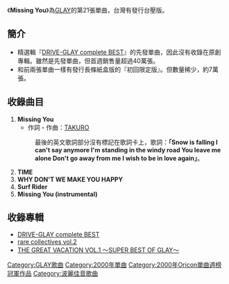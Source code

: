 {{Infobox Single 
| Name           = Missing You
| Artist         = GLAY
| Album          = [[DRIVE-GLAY_complete_BEST|DRIVE-GLAY complete BEST]]
| A-side         = Missing You
| B-side         = TIME<br />WHY DON'T WE MAKE YOU HAPPY<br />Surf Rider
| Released       = 2000年11月15日
| Format         = 
| Recorded       = 
| Genre          = [[J-POP|J-POP]]
| Length         = 
| Label          = [[PONY_CANNON|PONY CANNON]]
| Writer         = [[TAKURO|TAKURO]]
| Producer       = [[佐久間正英|佐久間正英]]
| Certification  = 雙白金（[[日本唱片協會|日本唱片協會]]）
| Chart position = 當週排行第1名（[[ORICON|ORICON]]）
*2000年年度第66名（ORICON）
| Last single    = [[迷惑/SPECIAL_THANKS|とまどい／SPECIAL THANKS]]<br/> （2000年）
| This single    = '''Missing You'''<br/> （2000年）
| Next single    = [[GLOBAL_COMMUNICATION|GLOBAL COMMUNICATION]]<br/>（2001年）
}}

《'''Missing You'''》為[[GLAY|GLAY]]的第21張單曲，台灣有發行台壓版。

== 簡介 ==
*精選輯『[[DRIVE-GLAY_complete_BEST|DRIVE-GLAY complete BEST]]』的先發單曲，因此沒有收錄在原創專輯。雖然是先發單曲，但首週銷售量超過40萬張。
*和前兩張單曲一樣有發行長條紙盒版的『初回限定版』。但數量稀少，約7萬張。

== 收錄曲目 ==
# '''Missing You'''
#*作詞・作曲：[[TAKURO|TAKURO]]
#:最後的英文歌詞部分沒有標記在歌詞卡上，歌詞：'''「Snow is falling I can't say anymore I'm standing in the windy road You leave me alone Don't go away from me I wish to be in love again」'''。
# '''TIME'''
# '''WHY DON'T WE MAKE YOU HAPPY'''
# '''Surf Rider'''
# '''Missing You (instrumental)'''

== 收錄專輯 ==
*[[DRIVE-GLAY_complete_BEST|DRIVE-GLAY complete BEST]]
*[[rare_collectives_vol.2|rare collectives vol.2]]
*[[THE_GREAT_VACATION_VOL.1_〜SUPER_BEST_OF_GLAY〜|THE GREAT VACATION VOL.1 〜SUPER BEST OF GLAY〜]]

[[Category:GLAY歌曲|Category:GLAY歌曲]]
[[Category:2000年單曲|Category:2000年單曲]]
[[Category:2000年Oricon單曲週榜冠軍作品|Category:2000年Oricon單曲週榜冠軍作品]]
[[Category:波麗佳音歌曲|Category:波麗佳音歌曲]]

{{Oricon單曲週榜冠軍 (2000年)|11月27日}}